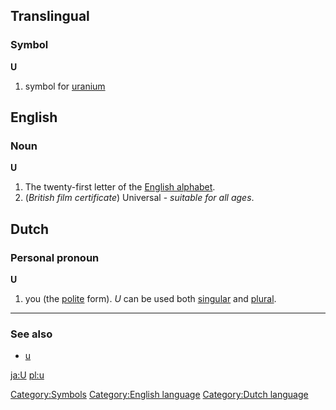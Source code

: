 ==Translingual==
===Symbol===
'''U'''
#{{chemistry}} symbol for [[uranium]]
[[Category:Symbols]]

==English==
[[Category:English language]]
===Noun===
'''U'''

#The twenty-first letter of the [[Appendix:English alphabet|English alphabet]].
#(''British film certificate'') Universal - ''suitable for all ages''.

==Dutch==
[[Category:Dutch language]]
===Personal pronoun===
'''U'''
# you (the [[polite]] form). ''U'' can be used both [[singular]] and [[plural]].

----
===See also===
*[[u]]


[[ja:U]]
[[pl:u]]